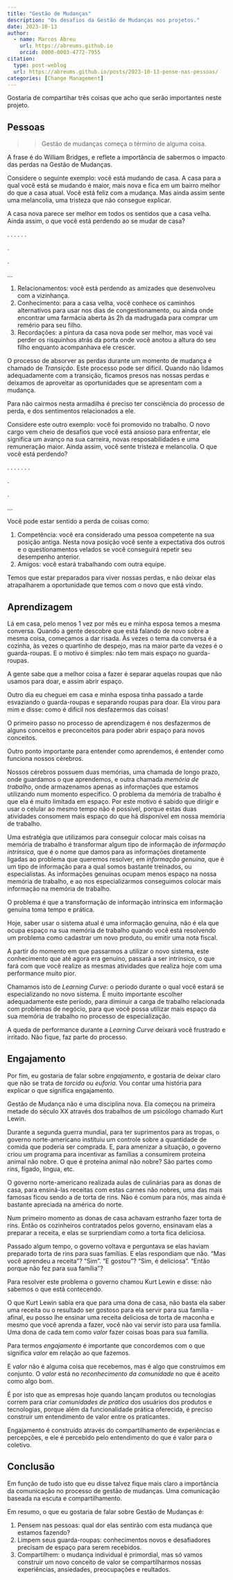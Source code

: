 ```yaml
---
title: "Gestão de Mudanças"
description: "Os desafios da Gestão de Mudanças nos projetos."
date: 2023-10-13
author: 
  - name: Marcos Abreu
    url: https://abreums.github.io
    orcid: 0000-0003-4772-7955
citation:
  type: post-weblog
  url: https://abreums.github.io/posts/2023-10-13-pense-nas-pessoas/
categories: [Change Management]
---
```


Gostaria de compartihar três coisas que acho que serão importantes neste projeto.

## Pessoas

>> Gestão de mudanças começa o término de alguma coisa.

A frase é do William Bridges, e reflete a importância de sabermos o impacto das perdas na Gestão de Mudanças.

Considere o seguinte exemplo: você está mudando de casa. A casa para a qual você está se mudando é maior, mais nova e fica em um bairro melhor do que a casa atual. Você está feliz com a mudança. Mas ainda assim sente uma melancolia, uma tristeza que não consegue explicar.

A casa nova parece ser melhor em todos os sentidos que a casa velha. Ainda assim, o que você está perdendo ao se mudar de casa?

.
.
.
.
.
.

.

.

...

1.  Relacionamentos: você está perdendo as amizades que desenvolveu com a vizinhança.
2.  Conhecimento: para a casa velha, você conhece os caminhos alternativos para usar nos dias de congestionamento, ou ainda onde encontrar uma farmácia aberta às 2h da madrugada para comprar um remério para seu filho.
3.  Recordações: a pintura da casa nova pode ser melhor, mas você vai perder os risquinhos atrás da porta onde você anotou a altura do seu filho enquanto acompanhava ele crescer.

O processo de absorver as perdas durante um momento de mudança é chamado de *Transição*. Este processo pode ser difícil. Quando não lidamos adequadamente com a transição, ficamos presos nas nossas perdas e deixamos de aproveitar as oportunidades que se apresentam com a mudança.

Para não cairmos nesta armadilha é preciso ter consciência do processo de perda, e dos sentimentos relacionados a ele. 

Considere este outro exemplo: você foi promovido no trabalho. O novo cargo vem cheio de desafios que você está ansioso para enfrentar, ele significa um avanço na sua carreira, novas resposabilidades e uma remuneração maior. Ainda assim, você sente tristeza e melancolia. O que você está perdendo?

.
.
.
.
.
.
.

.

.

...

Você pode estar sentido a perda de coisas como:

1.  Competência: você era considerado uma pessoa competente na sua posição antiga. Nesta nova posição você sente a expectativa dos outros e o questionamentos velados se você conseguirá repetir seu desempenho anterior.
2.  Amigos: você estará trabalhando com outra equipe.

Temos que estar preparados para viver nossas perdas, e não deixar elas atrapalharem a oportunidade que temos com o novo que está vindo.

## Aprendizagem

Lá em casa, pelo menos 1 vez por mês eu e minha esposa temos a mesma conversa. Quando a gente descobre que está falando de novo sobre a mesma coisa, começamos a dar risada. Às vezes o tema da conversa é a cozinha, às vezes o quartinho de despejo, mas na maior parte da vezes é o guarda-roupas. E o motivo é simples: não tem mais espaço no guarda-roupas.

A gente sabe que a melhor coisa a fazer é separar aquelas roupas que não usamos para doar, e assim abrir espaço.

Outro dia eu cheguei em casa e minha esposa tinha passado a tarde esvaziando o guarda-roupas e separando roupas para doar. Ela virou para mim e disse: como é difícil nos desfazermos das coisas!

O primeiro passo no processo de aprendizagem é nos desfazermos de alguns conceitos e preconceitos para poder abrir espaço para novos conceitos.

Outro ponto importante para entender como aprendemos, é entender como funciona nossos cérebros.

Nossos cérebros possuem duas memórias, uma chamada de longo prazo, onde guardamos o que aprendemos, e outra chamada *memória de trabalho*, onde armazenamos apenas as informações que estamos utilizando num momento específico. O problema da memória de trabalho é que ela é muito limitada em espaço. Por este motivo é sabido que dirigir e usar o celular ao mesmo tempo não é possível, porque estas duas atividades consomem mais espaço do que há disponível em nossa memória de trabalho.

Uma estratégia que utilizamos para conseguir colocar mais coisas na memória de trabalho é transformar algum tipo de informação de *informação intrínsica*, que é o nome que damos para as informações diretamente ligadas ao problema que queremos resolver, em *informação genuína*, que é um tipo de informação para a qual somos bastante treinados, ou especialistas. As informações genuínas ocupam menos espaço na nossa memória de trabalho, e ao nos especializarmos conseguimos colocar mais informação na memória de trabalho.

O problema é que a transformação de informação intrínsica em informação genuína toma tempo e prática.

Hoje, saber usar o sistema atual é uma informação genuína, não é ela que ocupa espaço na sua memória de trabalho quando você está resolvendo um problema como cadastrar um novo produto, ou emitir uma nota fiscal.

A partir do momento em que passarmos a utilizar o novo sistema, este conhecimento que até agora era genuíno, passará a ser intrínsico, o que fará com que você realize as mesmas atividades que realiza hoje com uma performance muito pior.

Chamamos isto de *Learning Curve*: o período durante o qual você estará se especializando no novo sistema. É muito importante escolher adequadamente este período, para diminuir a carga de trabalho relacionada com problemas de negócio, para que você possa utilizar mais espaço da sua memória de trabalho no processo de especialização.

A queda de performance durante a *Learning Curve* deixará você frustrado e irritado. Não fique, faz parte do processo.

## Engajamento

Por fim, eu gostaria de falar sobre *engajamento*, e gostaria de deixar claro que não se trata de *torcida* ou *euforia*. Vou contar uma história para explicar o que significa engajamento.

Gestão de Mudança não é uma disciplina nova. Ela começou na primeira metade do século XX através dos trabalhos de um psicólogo chamado Kurt Lewin.

Durante a segunda guerra mundial, para ter suprimentos para as tropas, o governo norte-americano instituiu um controle sobre a quantidade de comida que poderia ser comprada. E, para amenizar a situação, o governo criou um programa para incentivar as famílias a consumirem proteína animal não nobre. O que é proteína animal não nobre? São partes como rins, fígado, lingua, etc.

O governo norte-americano realizada aulas de culinárias para as donas de casa, para ensiná-las receitas com estas carnes não nobres, uma das mais famosas ficou sendo a de torta de rins. Não é comum para nós, mas ainda é bastante apreciada na américa do norte.

Num primeiro momento as donas de casa achavam estranho fazer torta de rins. Então os cozinheiros contratados pelos governo, ensinavam elas a preparar a receita, e elas se surpriendiam como a torta fica deliciosa.

Passado algum tempo, o governo voltava e perguntava se elas haviam preparado torta de rins para suas famílias. E elas respondiam que não. "Mas você aprendeu a receita"? "Sim". "E gostou"? "Sim, é deliciosa". "Então porque não fez para sua família"?

Para resolver este problema o governo chamou Kurt Lewin e disse: não sabemos o que está contecendo.

O que Kurt Lewin sabia era que para uma dona de casa, não basta ela saber uma receita ou o resultado ser gostoso para ela servir para sua família - afinal, eu posso lhe ensinar uma receita deliciosa de torta de maconha e mesmo que você aprenda a fazer, você não vai servir isto para usa família. Uma dona de cada tem como *valor* fazer coisas boas para sua família.

Para termos *engajamento* é importante que concordemos com o que significa *valor* em relação ao que fazemos.

E *valor* não é alguma coisa que recebemos, mas é algo que construímos em conjunto. O *valor* está no *reconhecimento da comunidade* no que é aceito como algo bom.

É por isto que as empresas hoje quando lançam produtos ou tecnologias correm para criar *comunidades de prática* dos usuários dos produtos e tecnologias, porque além da funcionalidade prática oferecida, é preciso construir um entendimento de valor entre os praticantes.

Engajamento é construído através do compartilhamento de experiências e percepções, e ele é percebido pelo entendimento do que é valor para o coletivo.

## Conclusão

Em função de tudo isto que eu disse talvez fique mais claro a importância da comunicação no processo de gestão de mudanças. Uma comunicação baseada na escuta e compartilhamento.

Em resumo, o que eu gostaria de falar sobre Gestão de Mudanças é:

1.  Pensem nas pessoas: qual dor elas sentirão com esta mudança que estamos fazendo?
2.  Limpem seus guarda-roupas: conhecimentos novos e desafiadores precisam de espaço para serem recebidos.
3.  Compartilhem: o mudança individual é primordial, mas só vamos construir um novo conceito de valor se compartilharmos nossas experiências, ansiedades, preocupações e reultados.
